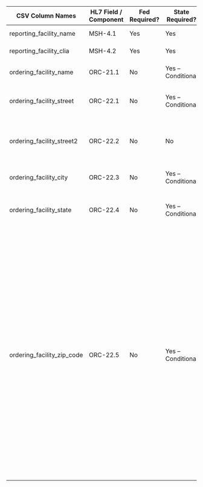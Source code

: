 <table className="usa-table" style={{tableLayout:"fixed"}}>
    <thead>
        <th>CSV Column Names</th>
        <th>HL7 Field / Component</th>
        <th>Fed Required?</th>
        <th>State Required?</th>
        <th>Data Requirements</th>
        <th>Additional Guidance</th>
    </thead>
    <tbody>
        <tr>
            <td>
            reporting_facility_name
            </td>
            <td>
            MSH-4.1
            </td>
            <td>
            Yes
            </td>
            <td>
            Yes
            </td>
            <td>
            Can be left blank for CSV if same as testing_lab_name.
            </td>
        </tr>
        <tr>
            <td>
            reporting_facility_clia
            </td>
            <td>
            MSH-4.2
            </td>
            <td>
            Yes
            </td>
            <td>
            Yes
            </td>
            <td>
            Can be left blank for CSV if same as testing_lab_clia.
            </td>
        </tr>
        <tr>
            <td>
            ordering_facility_name
            </td>
            <td>
            ORC-21.1
            </td>
            <td>
            No
            </td>
            <td>
            Yes – Conditional
            </td>
            <td>
            Enter ordering facility name.
            Can be left blank for CSV if same as testing_lab_name. 
            </td>
        </tr>
        <tr>
            <td>
            ordering_facility_street
            </td>
            <td>
            ORC-22.1
            </td>
            <td>
            No
            </td>
            <td>
            Yes – Conditional
            </td>
            <td>
            Enter the street address of the ordering facility.
            Can be left blank for CSV if same as testing_lab_street.
            </td>
        </tr>
        <tr>
            <td>
            ordering_facility_street2
            </td>
            <td>
            ORC-22.2
            </td>
            <td>
            No
            </td>
            <td>
            No
            </td>
            <td>
            Optional: Enter ordering facility's additional address information, if applicable.
            This value is optional and can be left blank if no information is provided.
            </td>
        </tr>
        <tr>
            <td>
            ordering_facility_city
            </td>
            <td>
            ORC-22.3
            </td>
            <td>
            No
            </td>
            <td>
            Yes – Conditional
            </td>
            <td>
            Enter ordering facility's city.
            Can be left blank for CSV if same as testing_lab_city. 
            </td>
        </tr>
        <tr>
            <td>
            ordering_facility_state
            </td>
            <td>
            ORC-22.4
            </td>
            <td>
            No
            </td>
            <td>
            Yes – Conditional
            </td>
            <td>
            Enter ordering facility's state  using the two-character  abbreviation.
            Can be left blank for CSV if same as testing_lab_state.
            </td>
        </tr>
        <tr>
            <td>
            ordering_facility_zip_code
            </td>
            <td>
            ORC-22.5
            </td>
            <td>
            No
            </td>
            <td>
            Yes – Conditional
            </td>
            <td>
            Enter ordering facility zip code. 

            Accepted Format: 
            12345
            12345-6789
            </td>
            <td>
            Can be left blank for CSV if same as testing_lab_zip_code.
            </td>
        </tr>
        <tr>
            <td>
            ordering_facility_phone_number
            </td>
            <td>
            ORC-23
            </td>
            <td>
            No
            </td>
            <td>
            Yes – Conditional
            </td>
            <td>
            Enter ordering facility phone number. 

            Accepted Format: 
            000-000-0000
            </td>
            <td>
            Can be left blank for CSV if same as testing_lab_phone_number.
            </td>
        </tr>
    </tbody>
</table>

